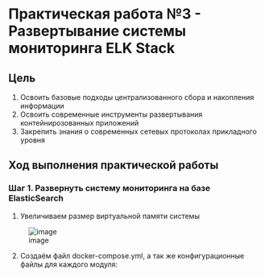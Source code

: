 # Практическая работа №3 - Развертывание системы мониторинга ELK Stack

## Цель

1.  Освоить базовые подходы централизованного сбора и накопления информации
2.  Освоить современные инструменты развертывания контейнирозованных приложений
3.  Закрепить знания о современных сетевых протоколах прикладного уровня

## Ход выполнения практической работы

### Шаг 1. Развернуть систему мониторинга на базе ElasticSearch

1.  Увеличиваем размер виртуальной памяти системы

![image](https://github.com/l-karian-l/Karyakina_ThreatHunting/assets/72932728/16123faf-490e-4cb9-821f-9110c9b7dd5a)

2. Создаём файл docker-compose.yml, а так же конфигурационные файлы для каждого модуля:
